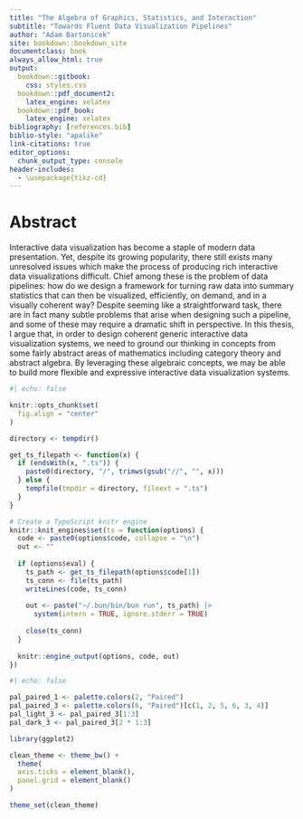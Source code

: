 ```yaml
---
title: "The Algebra of Graphics, Statistics, and Interaction"
subtitle: "Towards Fluent Data Visualization Pipelines"
author: "Adam Bartonicek"
site: bookdown::bookdown_site
documentclass: book
always_allow_html: true
output:
  bookdown::gitbook:
    css: styles.css
  bookdown::pdf_document2:
    latex_engine: xelatex
  bookdown::pdf_book:
    latex_engine: xelatex
bibliography: [references.bib]
biblio-style: "apalike"
link-citations: true
editor_options: 
  chunk_output_type: console
header-includes:
  - \usepackage{tikz-cd}
---
```


# Abstract 

Interactive data visualization has become a staple of modern data presentation. Yet, despite its growing popularity, there still exists many unresolved issues which make the process of producing rich interactive data visualizations difficult. Chief among these is the problem of data pipelines: how do we design a framework for turning raw data into summary statistics that can then be visualized, efficiently, on demand, and in a visually coherent way? Despite seeming like a straightforward task, there are in fact many subtle problems that arise when designing such a pipeline, and some of these may require a dramatic shift in perspective. In this thesis, I argue that, in order to design coherent generic interactive data visualization systems, we need to ground our thinking in concepts from some fairly abstract areas of mathematics including category theory and abstract algebra. By leveraging these algebraic concepts, we may be able to build more flexible and expressive interactive data visualization systems.

```r
#| echo: false

knitr::opts_chunk$set(
  fig.align = "center"
)

directory <- tempdir()

get_ts_filepath <- function(x) {
  if (endsWith(x, ".ts")) {
    paste0(directory, "/", trimws(gsub("//", "", x)))
  } else {
    tempfile(tmpdir = directory, fileext = ".ts")
  }
}

# Create a TypeScript knitr engine
knitr::knit_engines$set(ts = function(options) {
  code <- paste0(options$code, collapse = "\n")
  out <- ""
  
  if (options$eval) {
    ts_path <- get_ts_filepath(options$code[1]) 
    ts_conn <- file(ts_path)
    writeLines(code, ts_conn)
    
    out <- paste("~/.bun/bin/bun run", ts_path) |> 
      system(intern = TRUE, ignore.stderr = TRUE)
    
    close(ts_conn)
  }
  
  knitr::engine_output(options, code, out)
})

```

```r
#| echo: false

pal_paired_1 <- palette.colors(2, "Paired")
pal_paired_3 <- palette.colors(6, "Paired")[c(1, 2, 5, 6, 3, 4)]
pal_light_3 <- pal_paired_3[1:3]
pal_dark_3 <- pal_paired_3[2 * 1:3]

library(ggplot2)

clean_theme <- theme_bw() +
  theme(
  axis.ticks = element_blank(),
  panel.grid = element_blank()
)

theme_set(clean_theme)
```

\newcommand\then{⨾}


